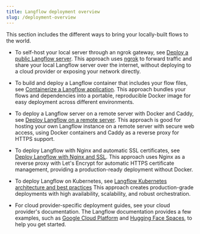 ```yaml
---
title: Langflow deployment overview
slug: /deployment-overview
---
```


This section includes the different ways to bring your locally-built flows to the world.

* To self-host your local server through an ngrok gateway, see [Deploy a public Langflow server](/deployment-public-server).
This approach uses [ngrok](https://ngrok.com/docs/getting-started/) to forward traffic and share your local Langflow server over the internet, without deploying to a cloud provider or exposing your network directly.

* To build and deploy a Langflow container that includes your flow files, see [Containerize a Langflow application](develop-application).
This approach bundles your flows and dependencies into a portable, reproducible Docker image for easy deployment across different environments.

* To deploy a Langflow server on a remote server with Docker and Caddy, see [Deploy Langflow on a remote server](/deployment-caddyfile).
This approach is good for hosting your own Langflow instance on a remote server with secure web access, using Docker containers and Caddy as a reverse proxy for HTTPS support.

* To deploy Langflow with Nginx and automatic SSL certificates, see [Deploy Langflow with Nginx and SSL](/deployment-nginx-ssl).
This approach uses Nginx as a reverse proxy with Let's Encrypt for automatic HTTPS certificate management, providing a production-ready deployment without Docker.

* To deploy Langflow on Kubernetes, see [Langflow Kubernetes architecture and best practices](/deployment-prod-best-practices)
This approach creates production-grade deployments with high availability, scalability, and robust orchestration.

* For cloud provider-specific deployment guides, see your cloud provider's documentation.
The Langflow documentation provides a few examples, such as [Google Cloud Platform](/deployment-gcp) and [Hugging Face Spaces](/deployment-hugging-face-spaces), to help you get started.